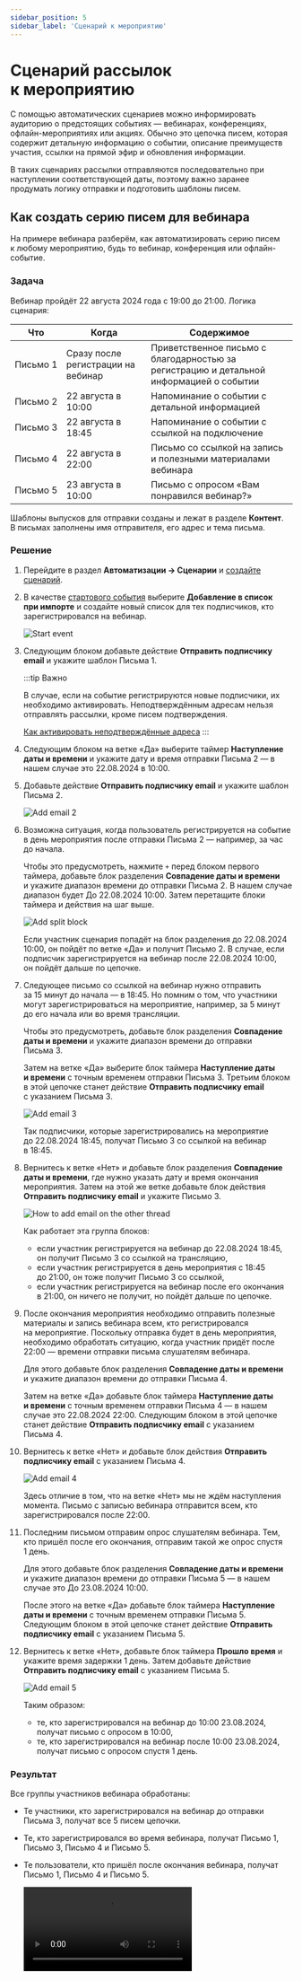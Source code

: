```yaml
---
sidebar_position: 5
sidebar_label: 'Cценарий к мероприятию'
---
```



# Сценарий рассылок к&nbsp;мероприятию

С&nbsp;помощью автоматических сценариев можно информировать аудиторию о&nbsp;предстоящих событиях&nbsp;&mdash; вебинарах, конференциях, офлайн-мероприятиях или акциях. Обычно это цепочка писем, которая содержит детальную информацию о&nbsp;событии, описание преимуществ участия, ссылки на&nbsp;прямой эфир и&nbsp;обновления информации.

​​В таких сценариях рассылки отправляются последовательно при наступлении соответствующей даты, поэтому важно заранее продумать логику отправки и&nbsp;подготовить шаблоны писем.

## Как создать серию писем для&nbsp;вебинара

На&nbsp;примере вебинара разберём, как автоматизировать серию писем к&nbsp;любому мероприятию, будь&nbsp;то вебинар, конференция или офлайн-событие.

### Задача

Вебинар пройдёт 22&nbsp;августа 2024 года с&nbsp;19:00 до&nbsp;21:00. Логика сценария:

| Что           | Когда                              | Содержимое                                                                              |
| ------------- | ---------------------------------- | --------------------------------------------------------------------------------------- |
| Письмо&nbsp;1 | Сразу после регистрации на вебинар | Приветственное письмо с благодарностью за регистрацию и детальной информацией о событии |
| Письмо&nbsp;2 | 22 августа в 10:00                 | Напоминание о событии с детальной информацией                                           |
| Письмо&nbsp;3 | 22 августа в 18:45                 | Напоминание о событии с ссылкой на подключение                                          |
| Письмо&nbsp;4 | 22 августа в 22:00                 | Письмо со ссылкой на запись и полезными материалами вебинара                            |
| Письмо&nbsp;5 | 23 августа в 10:00                 | Письмо с опросом «Вам понравился вебинар?»                                              |

Шаблоны выпусков для отправки созданы и&nbsp;лежат в&nbsp;разделе **Контент**. В&nbsp;письмах заполнены имя отправителя, его адрес и&nbsp;тема письма.

### Решение

1. Перейдите в&nbsp;раздел **Автоматизации → Сценарии** и&nbsp;[создайте сценарий](https://docs.sendsay.ru/automations/automation-with-workflows/workflow-creation/#как-создать-сценарий).

2. В&nbsp;качестве [стартового события](https://docs.sendsay.ru/automations/automation-with-workflows/workflow-blocks/#стартовые-события) выберите **Добавление в&nbsp;список при&nbsp;импорте** и&nbsp;создайте новый список для тех подписчиков, кто зарегистрировался на&nbsp;вебинар.

   ![Start event](/img/automations/automation-with-workflows/workflow-for-event/start-event.gif)

3. Следующим блоком добавьте действие **Отправить подписчику email** и&nbsp;укажите шаблон Письма&nbsp;1.

   :::tip Важно

   В случае, если на событие регистрируются новые подписчики, их необходимо активировать. Неподтверждённым адресам нельзя отправлять рассылки, кроме писем подтверждения.

   [Как активировать неподтверждённые адреса](https://docs.sendsay.ru/subscribers/contacts/how-to-activate-inactive-contacts)
   :::

4. Следующим блоком на ветке «Да» выберите таймер **Наступление даты и времени** и укажите дату и время отправки Письма 2 — в нашем случае это 22.08.2024 в 10:00.

5. Добавьте действие **Отправить подписчику email** и&nbsp;укажите шаблон Письма&nbsp;2.

   ![Add email 2](/img/automations/automation-with-workflows/workflow-for-event/add-email.png)

6. Возможна ситуация, когда пользователь регистрируется на&nbsp;событие в&nbsp;день мероприятия после отправки Письма 2&nbsp;&mdash; например, за&nbsp;час до&nbsp;начала.

   Чтобы это предусмотреть, нажмите `+` перед блоком первого таймера, добавьте блок разделения **Совпадение даты и&nbsp;времени** и&nbsp;укажите диапазон времени до&nbsp;отправки Письма&nbsp;2. В&nbsp;нашем случае диапазон будет До&nbsp;22.08.2024 10:00. Затем перетащите блоки таймера и действия на шаг выше.

   ![Add split block](/img/automations/automation-with-workflows/workflow-for-event/add-split-block.png)

   Если участник сценария попадёт на&nbsp;блок разделения до&nbsp;22.08.2024 10:00, он&nbsp;пойдёт по&nbsp;ветке &laquo;Да&raquo; и&nbsp;получит Письмо&nbsp;2. В&nbsp;случае, если подписчик зарегистрируется на&nbsp;вебинар после 22.08.2024 10:00, он&nbsp;пойдёт дальше по&nbsp;цепочке.

7. Следующее письмо со&nbsp;ссылкой на&nbsp;вебинар нужно отправить за&nbsp;15&nbsp;минут до&nbsp;начала&nbsp;&mdash; в&nbsp;18:45. Но&nbsp;помним о&nbsp;том, что участники могут зарегистрироваться на&nbsp;мероприятие, например, за&nbsp;5&nbsp;минут до&nbsp;его начала или во&nbsp;время трансляции.

   Чтобы это предусмотреть, добавьте блок разделения **Совпадение даты и&nbsp;времени** и&nbsp;укажите диапазон времени до&nbsp;отправки Письма&nbsp;3.

   Затем на&nbsp;ветке &laquo;Да&raquo; выберите блок таймера **Наступление даты и&nbsp;времени** с&nbsp;точным временем отправки Письма&nbsp;3. Третьим блоком в&nbsp;этой цепочке станет действие **Отправить подписчику email** с&nbsp;указанием Письма&nbsp;3.

   ![Add email 3](/img/automations/automation-with-workflows/workflow-for-event/add-email-3.png)

   Так подписчики, которые зарегистрировались на&nbsp;мероприятие до&nbsp;22.08.2024 18:45, получат Письмо 3&nbsp;со ссылкой на&nbsp;вебинар в&nbsp;18:45.

8. Вернитесь к&nbsp;ветке «Нет» и&nbsp;добавьте блок разделения **Совпадение даты и&nbsp;времени**, где нужно указать дату и&nbsp;время окончания мероприятия. Затем на&nbsp;этой&nbsp;же ветке добавьте блок действия **Отправить подписчику email** и&nbsp;укажите Письмо 3.

   ![How to add email on the other thread](/img/automations/automation-with-workflows/workflow-for-event/add-email-on-other-thread.png)

   Как работает эта группа блоков:

   - если участник регистрируется на&nbsp;вебинар до&nbsp;22.08.2024 18:45, он&nbsp;получит Письмо 3&nbsp;со ссылкой на&nbsp;трансляцию,
   - если участник регистрируется в&nbsp;день мероприятия с&nbsp;18:45 до&nbsp;21:00, он&nbsp;тоже получит Письмо 3&nbsp;со ссылкой,
   - если участник регистрируется на&nbsp;вебинар после его окончания в&nbsp;21:00, он&nbsp;ничего не&nbsp;получит, но&nbsp;пойдёт дальше по&nbsp;цепочке.

9. После окончания мероприятия необходимо отправить полезные материалы и&nbsp;запись вебинара всем, кто регистрировался на&nbsp;мероприятие. Поскольку отправка будет в&nbsp;день мероприятия, необходимо обработать ситуацию, когда участник придёт после 22:00&nbsp;&mdash; времени отправки письма слушателям вебинара.

   Для этого добавьте блок разделения **Совпадение даты и&nbsp;времени** и&nbsp;укажите диапазон времени до&nbsp;отправки Письма&nbsp;4.

   Затем на&nbsp;ветке &laquo;Да&raquo; добавьте блок таймера **Наступление даты и&nbsp;времени** с&nbsp;точным временем отправки Письма 4&nbsp;&mdash; в&nbsp;нашем случае это 22.08.2024 22:00. Следующим блоком в&nbsp;этой цепочке станет действие **Отправить подписчику email** с&nbsp;указанием Письма&nbsp;4.

10. Вернитесь к ветке «Нет» и добавьте блок действия **Отправить подписчику email** с указанием Письма 4.

    ![Add email 4](/img/automations/automation-with-workflows/workflow-for-event/add-email-4.png)

    Здесь отличие в&nbsp;том, что на&nbsp;ветке &laquo;Нет&raquo; мы&nbsp;не&nbsp;ждём наступления момента. Письмо с&nbsp;записью вебинара отправится всем, кто зарегистрировался после 22:00.

11. Последним письмом отправим опрос слушателям вебинара. Тем, кто пришёл после его окончания, отправим такой&nbsp;же опрос спустя 1&nbsp;день.

    Для этого добавьте блок разделения **Совпадение даты и&nbsp;времени** и&nbsp;укажите диапазон времени до&nbsp;отправки Письма 5&nbsp;&mdash; в&nbsp;нашем случае это До&nbsp;23.08.2024 10:00.

    После этого на&nbsp;ветке &laquo;Да&raquo; добавьте блок таймера **Наступление даты и&nbsp;времени** с&nbsp;точным временем отправки Письма 5. Следующим блоком в&nbsp;этой цепочке станет действие **Отправить подписчику email** с&nbsp;указанием Письма&nbsp;5.

12. Вернитесь к&nbsp;ветке &laquo;Нет&raquo;, добавьте блок таймера **Прошло время** и укажите время задержки 1&nbsp;день. Затем добавьте действие **Отправить подписчику email** с&nbsp;указанием Письма&nbsp;5.

    ![Add email 5](/img/automations/automation-with-workflows/workflow-for-event/add-email-5.png)

    Таким образом:

    - те, кто зарегистрировался на&nbsp;вебинар до&nbsp;10:00 23.08.2024, получат письмо с&nbsp;опросом в&nbsp;10:00,
    - те, кто зарегистрировался на&nbsp;вебинар после 10:00 23.08.2024, получат письмо с&nbsp;опросом спустя 1&nbsp;день.

### Результат

Все группы участников вебинара обработаны:

- Те участники, кто зарегистрировался на вебинар до отправки Письма 3, получат все 5 писем цепочки.
- Те, кто зарегистрировался во время вебинара, получат Письмо 1, Письмо 3, Письмо 4 и Письмо 5.
- Те пользователи, кто пришёл после окончания вебинара, получат Письмо 1, Письмо 4 и Письмо 5.

  <Video src={workflowForEvent} />
